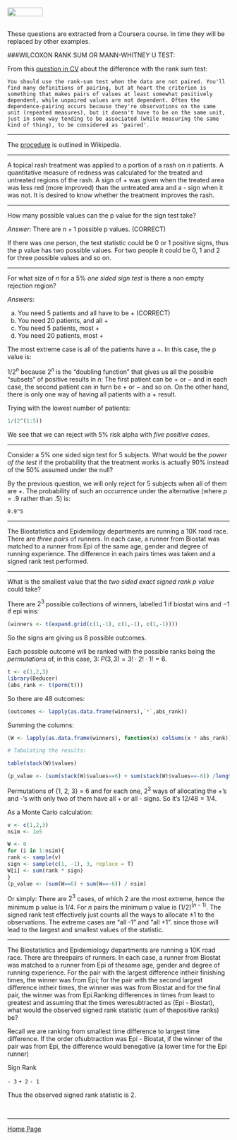 <br>
<a href="http://rinterested.github.io/statistics/index.html">
<img HEIGHT="20" WIDTH="80" src="https://cloud.githubusercontent.com/assets/9312897/10556783/a27a26fa-745c-11e5-9b1a-2d5bd737387a.PNG"></a>
<br><br>



These questions are extracted from a Coursera course. In time they will be replaced by other examples.

###WILCOXON RANK SUM OR MANN-WHITNEY U TEST:


From this [question in CV](http://stats.stackexchange.com/a/91038/67822) about the difference with the rank sum test:

```
You should use the rank-sum test when the data are not paired. You'll find many definitions of pairing, but at heart the criterion is something that makes pairs of values at least somewhat positively dependent, while unpaired values are not dependent. Often the dependence-pairing occurs because they're observations on the same unit (repeated measures), but it doesn't have to be on the same unit, just in some way tending to be associated (while measuring the same kind of thing), to be considered as 'paired'.
```

---

The [procedure](en.wikipedia.org/wiki/Mann–Whitney_U_test#Calculations) is outlined in Wikipedia.

---

A topical rash treatment was applied to a portion of a rash on $n$ patients. A quantitative measure of redness was calculated for the treated and untreated regions of the rash. A sign of + was given when the treated area was less red (more improved) than the untreated area and a - sign when it was not. It is desired to know whether the treatment improves the rash. 

---

How many possible values can the p value for the sign test take?

*Answer*: There are $n+1$ possible p values. (CORRECT)

If there was one person, the test statistic could be 0 or 1 positive signs, thus the p value has two possible values. For two people it could be 0, 1 and 2 for three possible values and so on.

---

For what size of $n$ for a $5\%$ *one sided sign test* is there a non empty rejection region?

*Answers:*

a. You need 5 patients and all have to be + (CORRECT)
b. You need 20 patients, and all +
c. You need 5 patients, most +
d. You need 20 patients, most +


The most extreme case is all of the patients have a +. In this case, the p value is:

$1/2^n$ because $2^n$ is the "doubling function" that gives us all the possible "subsets" of positive results in $n$: The first patient can be $+$ or $-$ and in each case, the second patient can in turn be $+$ or $-$ and so on. On the other hand, there is only one way of having all patients with a $+$ result.

Trying with the lowest number of patients:

```r
1/(2^(1:5))
```

We see that we can reject with $5\%$ risk alpha with *five positive cases*.

---

Consider a $5\%$ one sided sign test for $5$ subjects. What would be the *power of the test* if the probability that the treatment works is actually $90\%$ instead of the $50\%$ assumed under the null?

By the previous question, we will only reject for 5 subjects when all of them are +. The probability of such an occurrence under the alternative (where $p=.9$ rather than $.5$) is:

```
0.9^5
```

---


The Biostatistics and Epidemilogy departments are running a 10K road race. There are *three pairs* of runners. In each case, a runner from Biostat was matched to a runner from Epi of the same age, gender and degree of running experience. The difference in each pairs times was taken and a signed rank test performed.

---

What is the smallest value that the *two sided exact signed rank p value* could take?

There are $2^3$ possible collections of winners, labelled $1$ if biostat wins and $-1$ if epi wins:

```r
(winners <- t(expand.grid(c(1,-1), c(1,-1), c(1,-1))))
```

So the signs are giving us 8 possible outcomes.

Each possible outcome will be ranked with the possible ranks being the *permutations* of, in this case, $3$: $P(3,3)=3!\cdot 2!\cdot 1!=6$.

```r
t <- c(1,2,3)
library(Deducer)
(abs_rank <- t(perm(t)))
```

So there are 48 outcomes:

```r
(outcomes <- lapply(as.data.frame(winners),`*`,abs_rank))
```


Summing the columns:

```r
(W <- lapply(as.data.frame(winners), function(x) colSums(x * abs_rank)))

# Tabulating the results:

table(stack(W)$values)

(p_value <- (sum(stack(W)$values==6) + sum(stack(W)$values==-6)) /length(stack(W)$values))
```

Permutations of {1, 2, 3} = 6 and for each one, $2^3$ ways of allocating the +'s and -'s with only two of them have all + or all - signs. So it's $12/48 = 1/4$.

As a Monte Carlo calculation:

```r
v <- c(1,2,3) 
nsim <- 1e5 

W <- 0 
for (i in 1:nsim){ 
rank <- sample(v) 
sign <- sample(c(1, -1), 3, replace = T) 
W[i] <- sum(rank * sign) 
} 
(p_value <- (sum(W==6) + sum(W==-6)) / nsim)
```

Or simply: There are $2^3$ cases, of which 2 are the most extreme, hence the minimum p value is $1/4$. For $n$ pairs the minimum p value is $(1/2)^{(n-1)}$. The signed rank test  effectively just counts all the ways to allocate $\pm 1$ to the observations. The extreme cases are "all -1" and "all +1". since those will lead to the largest and smallest values of the statistic.


---

The Biostatistics and Epidemiology departments are running a 10K road race. There are threepairs of runners. In each case, a runner from Biostat was matched to a runner from Epi of thesame age, gender and degree of running experience. For the pair with the largest difference intheir finishing times, the winner was from Epi; for the pair with the second largest difference intheir times, the winner was was from Biostat and for the final pair, the winner was from Epi.Ranking differences in times from least to greatest and assuming that the times weresubtracted as (Epi - Biostat), what would the observed signed rank statistic (sum of thepositive ranks) be?

Recall we are ranking from smallest time difference to largest time difference. If the order ofsubtraction was Epi - Biostat, if the winner of the pair was from Epi, the difference would benegative (a lower time for the Epi runner)

Sign Rank

`- 3`
`+ 2`
`- 1`

Thus the observed signed rank statistic is 2.

<br>


---

<a href="http://rinterested.github.io/statistics/index.html">Home Page</a>
